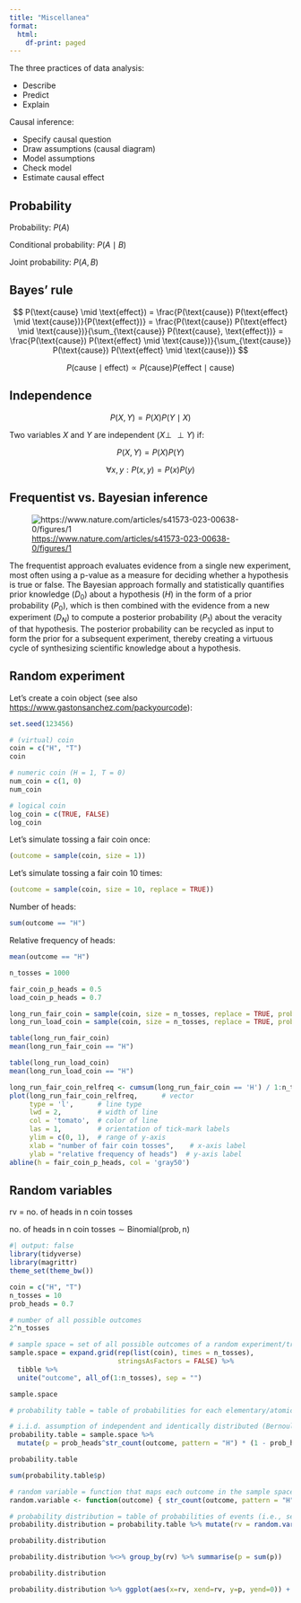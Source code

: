 ```yaml
---
title: "Miscellanea"
format:
  html:
    df-print: paged
---
```


The three practices of data analysis:

-   Describe
-   Predict
-   Explain

Causal inference:

-   Specify causal question
-   Draw assumptions (causal diagram)
-   Model assumptions
-   Check model
-   Estimate causal effect

## Probability

Probability: $P(A)$

Conditional probability: $P(A \mid B)$

Joint probability: $P(A,B)$

## Bayes' rule

$$
P(\text{cause} \mid \text{effect}) = \frac{P(\text{cause}) P(\text{effect} \mid \text{cause})}{P(\text{effect})} = \frac{P(\text{cause}) P(\text{effect} \mid \text{cause})}{\sum_{\text{cause}} P(\text{cause}, \text{effect})} = \frac{P(\text{cause}) P(\text{effect} \mid \text{cause})}{\sum_{\text{cause}} P(\text{cause}) P(\text{effect} \mid \text{cause})}
$$

$$
P(\text{cause} \mid \text{effect}) \propto P(\text{cause}) P(\text{effect} \mid \text{cause})
$$

## Independence

$$
P(X,Y) = P(X) P(Y \mid X)
$$

Two variables $X$ and $Y$ are independent ($X \perp\!\!\!\!\perp Y$) if:

$$
P(X,Y) = P(X)P(Y)
$$

$$
\forall x,y: P(x,y) = P(x)P(y)
$$

## Frequentist vs. Bayesian inference

![<https://www.nature.com/articles/s41573-023-00638-0/figures/1>](images/image-302188697.png)

The frequentist approach evaluates evidence from a single new experiment, most often using a p-value as a measure for deciding whether a hypothesis is true or false. The Bayesian approach formally and statistically quantifies prior knowledge ($D_0$) about a hypothesis ($H$) in the form of a prior probability ($P_0$), which is then combined with the evidence from a new experiment ($D_N$) to compute a posterior probability ($P_1$) about the veracity of that hypothesis. The posterior probability can be recycled as input to form the prior for a subsequent experiment, thereby creating a virtuous cycle of synthesizing scientific knowledge about a hypothesis.

## Random experiment

Let's create a coin object (see also <https://www.gastonsanchez.com/packyourcode>):

```r
set.seed(123456)

# (virtual) coin
coin = c("H", "T")
coin
```

```r
# numeric coin (H = 1, T = 0)
num_coin = c(1, 0)
num_coin
```

```r
# logical coin
log_coin = c(TRUE, FALSE)
log_coin
```

Let's simulate tossing a fair coin once:

```r
(outcome = sample(coin, size = 1))
```

Let's simulate tossing a fair coin 10 times:

```r
(outcome = sample(coin, size = 10, replace = TRUE))
```

Number of heads:

```r
sum(outcome == "H")
```

Relative frequency of heads:

```r
mean(outcome == "H")
```

```r
n_tosses = 1000

fair_coin_p_heads = 0.5
load_coin_p_heads = 0.7

long_run_fair_coin = sample(coin, size = n_tosses, replace = TRUE, prob = c(fair_coin_p_heads, 1-fair_coin_p_heads))
long_run_load_coin = sample(coin, size = n_tosses, replace = TRUE, prob = c(load_coin_p_heads, 1-load_coin_p_heads))
```

```r
table(long_run_fair_coin)
mean(long_run_fair_coin == "H")

table(long_run_load_coin)
mean(long_run_load_coin == "H")
```

```r
long_run_fair_coin_relfreq <- cumsum(long_run_fair_coin == 'H') / 1:n_tosses
plot(long_run_fair_coin_relfreq,      # vector
     type = 'l',      # line type
     lwd = 2,         # width of line
     col = 'tomato',  # color of line
     las = 1,         # orientation of tick-mark labels
     ylim = c(0, 1),  # range of y-axis
     xlab = "number of fair coin tosses",    # x-axis label
     ylab = "relative frequency of heads")  # y-axis label
abline(h = fair_coin_p_heads, col = 'gray50')
```

## Random variables

$\text{rv = no. of heads in n coin tosses}$

$\text{no. of heads in n coin tosses} \sim \text{Binomial}(\text{prob}, \text{n})$

```r
#| output: false
library(tidyverse)
library(magrittr)
theme_set(theme_bw())
```

```r
coin = c("H", "T")
n_tosses = 10
prob_heads = 0.7

# number of all possible outcomes
2^n_tosses

# sample space = set of all possible outcomes of a random experiment/trial = population
sample.space = expand.grid(rep(list(coin), times = n_tosses),
                           stringsAsFactors = FALSE) %>%
  tibble %>%
  unite("outcome", all_of(1:n_tosses), sep = "")

sample.space

# probability table = table of probabilities for each elementary/atomic event/sample point ("outcome") in the sample space

# i.i.d. assumption of independent and identically distributed (Bernoulli with same prob param) series/set of outcomes (random sample)
probability.table = sample.space %>%
  mutate(p = prob_heads^str_count(outcome, pattern = "H") * (1 - prob_heads)^str_count(outcome, pattern = "T"))

probability.table

sum(probability.table$p)

# random variable = function that maps each outcome in the sample space to a real number
random.variable <- function(outcome) { str_count(outcome, pattern = "H") }

# probability distribution = table of probabilities of events (i.e., set of outcomes) corresponding to each possible value of the random variable
probability.distribution = probability.table %>% mutate(rv = random.variable(outcome))

probability.distribution

probability.distribution %<>% group_by(rv) %>% summarise(p = sum(p))

probability.distribution

probability.distribution %>% ggplot(aes(x=rv, xend=rv, y=p, yend=0)) + geom_point() + geom_segment() + scale_x_continuous(breaks=0:n_tosses)
```
